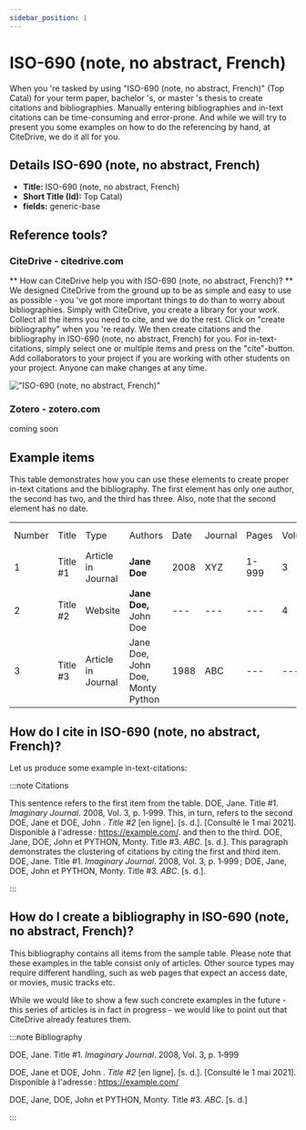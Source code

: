 ```yaml
---
sidebar_position: 1
---
```


# ISO-690 (note, no abstract, French)

When you 're tasked by using "ISO-690 (note, no abstract, French)" (Top Catal) for your term paper, bachelor 's, or master 's thesis to create citations and bibliographies.
Manually entering bibliographies and in-text citations can be time-consuming and error-prone. And while we will try to present you some examples on how to do the referencing by hand, at CiteDrive, we do it all for you.

## Details  ISO-690 (note, no abstract, French)
* **Title:** ISO-690 (note, no abstract, French)
* **Short Title (Id):** Top Catal)
* **fields:** generic-base

## Reference tools?
### CiteDrive - citedrive.com
** How can CiteDrive help you with ISO-690 (note, no abstract, French)? **
We designed CiteDrive from the ground up to be as simple and easy to use as possible - you 've got more important things to do than to worry about bibliographies. Simply with CiteDrive, you create a library for your work. Collect all the items you need to cite, and we do the rest. Click on "create bibliography" when you 're ready. We then create citations and the bibliography in ISO-690 (note, no abstract, French) for you. For in-text-citations, simply select one or multiple items and press on the "cite"-button. Add collaborators to your project if you are working with other students on your project. Anyone can make changes at any time.


!["ISO-690 (note, no abstract, French)"](images/iso690-note-no-abstract-french.svg "Choose ISO-690 (note, no abstract, French) in the CiteDrive App")

### Zotero - zotero.com

coming soon

## Example items

This table demonstrates how you can use these elements to create proper in-text citations and the bibliography. The first element has only one author, the second has two, and the third has three. Also, note that the second element has no date.


<table>
  <tr>
   <td>Number
   </td>
   <td>Title
   </td>
   <td>Type
   </td>
   <td>Authors
   </td>
   <td>Date
   </td>
   <td>Journal
   </td>
   <td>Pages
   </td>
   <td>Volume
   </td>
   <td>Issue
   </td>
   <td>Access Date
   </td>
  </tr>
  <tr>
   <td>1
   </td>
   <td>Title #1
   </td>
   <td>Article in Journal
   </td>
   <td><strong>Jane Doe</strong>
   </td>
   <td>2008
   </td>
   <td>XYZ
   </td>
   <td>1-999
   </td>
   <td>3
   </td>
   <td>2
   </td>
   <td>--
   </td>
  </tr>
  <tr>
   <td>
2
   </td>
   <td>Title #2
   </td>
   <td>Website
   </td>
   <td><strong>Jane Doe, </strong>John Doe
   </td>
   <td>---
   </td>
   <td>---
   </td>
   <td>---
   </td>
   <td>4
   </td>
   <td>---
   </td>
   <td>2020-05-01
   </td>
  </tr>
  <tr>
   <td>3
   </td>
   <td>Title #3
   </td>
   <td>Article in Journal
   </td>
   <td>Jane Doe, John Doe, Monty Python
   </td>
   <td>1988
   </td>
   <td>ABC
   </td>
   <td>---
   </td>
   <td>---
   </td>
   <td>16
   </td>
   <td>---
   </td>
  </tr>
</table>



## How do I cite in  ISO-690 (note, no abstract, French)?

Let us produce some example in-text-citations:

:::note Citations


This sentence refers to the first item from the table. DOE, Jane. Title #1. <i>Imaginary Journal</i>. 2008, Vol. 3, p. 1‑999. This, in turn, refers to the second DOE, Jane et DOE, John . <i>Title #2</i> [en ligne]. [s. d.].  [Consulté le 1 mai 2021]. Disponible à l'adresse : https://example.com/.
and then to the third.  DOE, Jane, DOE, John et PYTHON, Monty. Title #3. <i>ABC</i>. [s. d.].
This paragraph demonstrates the clustering of citations by citing the first and third item. DOE, Jane. Title #1. <i>Imaginary Journal</i>. 2008, Vol. 3, p. 1‑999 ; DOE, Jane, DOE, John et PYTHON, Monty. Title #3. <i>ABC</i>. [s. d.].

:::

## How do I create a bibliography in ISO-690 (note, no abstract, French)?

This bibliography contains all items from the sample table. Please note that these examples in the table consist only of articles. Other source types may require different handling, such as web pages that expect an access date, or movies, music tracks etc.

While we would like to show a few such concrete examples in the future - this series of articles is in fact in progress - we would like to point out that CiteDrive already features them.

:::note Bibliography

DOE, Jane. Title #1. <i>Imaginary Journal</i>. 2008, Vol. 3, p. 1‑999

DOE, Jane et DOE, John . <i>Title #2</i> [en ligne]. [s. d.].  [Consulté le 1 mai 2021]. Disponible à l'adresse : https://example.com/

DOE, Jane, DOE, John et PYTHON, Monty. Title #3. <i>ABC</i>. [s. d.]



:::


        